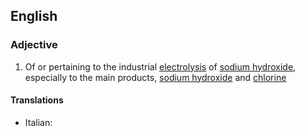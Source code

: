 ==English==

===Adjective===
{{en-adj|-}}

# {{lb|en|inorganic chemistry}} Of or pertaining to the industrial [[electrolysis]] of [[sodium hydroxide]], especially to the main products, [[sodium hydroxide]] and [[chlorine]]

====Translations====
{{trans-top|pertaining to electrolysis of sodium hydroxide}}
* Italian: {{t|it|cloroalcalino}}
{{trans-mid}}

{{trans-bottom}}
